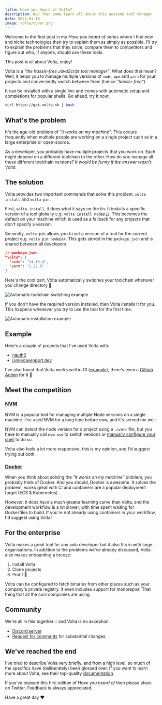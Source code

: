 ```yaml
---
title: Have you heard of Volta?
description: No? Then come learn all about this awesome tool manager
date: 2021-01-10
image: volta/cover.png
---
```


Welcome to the first post in my _Have you heard of_ series where I find new and niche technologies then try to explain them as simply as possible. I'll try to explain the problems that they solve, compare them to competitors and figure out who, if anyone, should use these tools. 

This post is all about Volta, enjoy!

<RepoCard owner="volta-cli" repo="volta" />

Volta is a _"the hassle-free JavaScript tool manager"_. What does that mean? Well, it helps you to manage multiple versions of `node`, `npm` and `yarn` for your projects and conveniently switch between them (hence _"hassle-free"_).

It can be installed with a single line and comes with automatic setup and completions for popular shells. Go ahead, try it now:

```bash
curl https://get.volta.sh | bash
```

## What's the problem

It's the age-old problem of _"it works on my machine"_. This occurs frequently when multiple people are working on a single project such as in a large enterprise or open-source.

As a developer, you probably have multiple projects that you work on. Each might depend on a different toolchain to the other. How do you manage all these different toolchain versions? _It would be funny if the answer wasn't Volta_.

## The solution

Volta provides two important commands that solve this problem: `volta install` and `volta pin`.

First, `volta install`, it does what it says on the tin. It installs a specific version of a tool globally e.g. `volta install node@12`. This becomes the default on your machine which is used as a fallback for any projects that don't specify a version.

Secondly, `volta pin` allows you to set a version of a tool for the current project e.g. `volta pin node@14`. This gets stored in the `package.json` and is shared between all developers.

```json
// package.json
"volta": {
  "node": "14.15.4",
  "yarn": "1.22.5"
}
```

Here's the cool part, Volta automatically switches your toolchain whenever you change directory 🤯

<img src="/images/volta/switch-dirs.png" alt="Automatic toolchain switching example" />

If you don't have the required version installed, then Volta installs it for you. This happens whenever you try to use the tool for the first time.

<img src="/images/volta/automatic-installation.png" alt="Automatic installation example" />

## Example

Here's a couple of projects that I've used Volta with:
- [nauth0](https://github.com/jamiedavenport/nauth0/blob/main/package.json)
- [jamiedavenport.dev](https://github.com/jamiedavenport/jamiedavenport.dev/blob/main/package.json)


I've also found that Volta works well in CI ([example](https://github.com/jamiedavenport/nauth0/pull/46)), there's even a [Github Action](https://github.com/volta-cli/action) for it 🥳

## Meet the competition

### [NVM](https://github.com/nvm-sh/nvm)

NVM is a popular tool for managing multiple Node versions on a single machine. I've used NVM for a long time before now, and it's served me well.

NVM can detect the node version for a project using a `.nvmrc` file, but you have to manually call `nvm use` to switch versions or [manually configure your shell](https://github.com/nvm-sh/nvm#deeper-shell-integration) to do so.

Volta also feels a lot more responsive, this is my opinion, and I'd suggest trying out both.

### [Docker](https://www.docker.com/)

When you think about solving the _"it works on my machine"_ problem, you probably think of Docker. And you should, Docker is awesome. It solves the problem, works great with CI and containers are a popular deployment target (ECS & Kubernetes).

However, it does have a much greater learning curve than Volta, and the development workflow is a lot slower, with time spent waiting for Dockerfiles to build. If you're not already using containers in your workflow, I'd suggest using Volta!

## For the enterprise

Volta makes a great tool for any solo developer but it also fits in with large organisations. In addition to the problems we've already discussed, Volta also makes onboarding a breeze:
1. Install Volta
1. Clone projects
1. Profit 🤩

Volta can be configured to fetch binaries from other places such as your company's private registry. It even includes support for monorepos! That thing that all the cool companies are using.

## Community

We're all in this together 🎶 and Volta is no exception.

- [Discord server](https://discord.gg/hgPTz9A)
- [Request for comments](https://github.com/volta-cli/rfcs) for substantial changes

## We've reached the end

I've tried to describe Volta very briefly, and from a high level, so much of the specifics have (deliberately) been glossed over. If you want to learn more about Volta, see their top-quality [documentation](https://volta.sh/).

If you've enjoyed this first edition of _Have you heard of_ then please share on Twitter. Feedback is always appreciated.

Have a great day ❤️